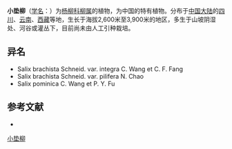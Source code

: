 {{Speciesbox
| name = 小垫柳
| status = 
| status_system = 
| image =
| genus = Salix
| species = brachista
| authority = Schneid.
| subdivision_ranks =[[变种|变种]]
| subdivision =
* 小垫柳 ''S. b.'' var. ''brachista''
* [[毛果小垫柳|毛果小垫柳]] ''S. b.'' var. ''pilifera''
* [[全缘小垫柳|全缘小垫柳]] ''S. b.'' var. ''integra''
}}

'''小垫柳'''（[[学名|学名]]：{{lang|la|''Salix brachista''}}）为[[杨柳科|杨柳科]][[柳属|柳属]]的植物，为中国的特有植物。分布于[[中国大陆|中国大陆]]的[[四川|四川]]、[[云南|云南]]、[[西藏|西藏]]等地，生长于海拔2,600米至3,900米的地区，多生于山坡阴湿处、河谷或灌丛下，目前尚未由人工引种栽培。

== 异名 ==
* Salix brachista Schneid. var. integra C. Wang et C. F. Fang
* Salix brachista Schneid. var. pilifera N. Chao
* Salix pominica C. Wang et P. Y. Fu

== 参考文献 ==
<div class="references-small">
* {{cite web| url =http://www.bioinfo.cn/db05/KmzwSpecies.php?action=view&id=20428| title =小垫柳（原变种）| work =《中国高等植物数据库全库》| publisher =中国科学院微生物研究所| author =昆明植物研究所| accessdate =2009-02-25| deadurl =yes| archiveurl =https://web.archive.org/web/20160305021545/http://www.bioinfo.cn/db05/KmzwSpecies.php?action=view&id=20428| archivedate =2016-03-05}}
</div>
{{Taxonbar|from=Q205307}}

[[Category:柳属|小垫柳]]


{{植物小作品}}